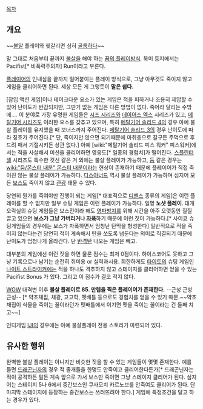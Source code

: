 [[목차]]

== 개요 ==

~~[[불알]] 플레이와 헷갈리면 심히 [[골룸]]하다~~

말 그대로 처음부터 끝까지 [[불살]]을 해야 하는 [[꿈의 플레이]]방식. 북미 등지에서는 Pacifist[* 비폭력주의자] Run이라고 부른다.

[[플레이어]]의 인내심을 끝까지 밀어붙이는 플레이 방식으로, 그냥 아무것도 죽이지 않고 게임을 클리어하면 된다. 세상 모든 게 그렇듯이 '''말은 쉽다.'''

[잠입 액션 게임]이나 테이크다운 요소가 있는 게임은 적을 피하거나 조용히 제압할 수 있어 난이도가 반감되지만, 그딴거 없는 게임은 다른 방법이 없다. 죽어라 달리는 수밖에….
이 분야로 가장 유명한 게임들은 [[시프 시리즈]]와 [[데이어스 엑스]] 시리즈가 있고, [[메탈기어 시리즈]]도 이러한 요소를 갖추고 있으며, 특히 [[메탈기어 솔리드 4]]의 경우 아예 불살 플레이를 유지했을 때 보너스까지 주어진다. [[메탈기어 솔리드 3]]의 경우 난이도에 따라 칭호가 주어진다.[* 단, 죽이지만 않으면 되기때문에 마취총으로 갈구든 주먹으로 후드려 패서 기절시키든 상관 없다.] 아예 [wiki:"메탈기어 솔리드 피스 워커" 피스워커]에서는 적을 사살해서 미션을 클리어하면 영웅도[* 일종의 경험치]가 떨어진다. [[스플린터 셀]] 시리즈도 특수한 컷신 같은 거 외에는 불살 플레이가 가능하고, [[둠]] 같은 경우는 [[wiki:"둠/몬스터 내분" 몬스터 내분]]이라는 현상이 존재하기 때문에 플레이어가 직접 죽이진 않는 불살 플레이가 가능하다. [[디스아너드]] 역시 불살 플레이가 가능하며 심지어 모든 [[보스]]도 죽이지 않고 [[관광]] 태울 수 있다. 

당연히 뭔가를 죽여야만 진행이 되는 게임[* 대표적으로 [[디펜스]] 종류의 게임]은 이런 플레이를 할 수 없지만 일부 슈팅 게임은 이런 플레이가 가능하다. 일명 '''노샷 플레이'''. 대개 오락실의 슈팅 게임들은 보스전이라 해도 [[영파]]방지를 위해 시간을 아주 오랫동안 질질 끌고 있으면 '''보스가 그냥 가버리거나 [[자폭]]'''하기 때문에 이런 짓이 가능하다.[* 사이쿄 슈팅게임들의 경우에는 보스가 자폭하면서 엄청난 탄막을 형성한다] 일반적으로 적을 죽이지 않는다는건 당연히 적이 계속해서 탄을 쏘도록 냅둔다는 의미로 직결되기 때문에 난이도가 엄청나게 올라간다. 단 [[반격탄]] 나오는 게임은 빼고.

대부분의 게임에선 이런 짓을 하면 물론 점수는 최저 0점이다. 하이스코어도 못하고 그냥 기록으로나 남기는 순전히 취미용 or 실력과시용. 희한하게도 [[타이토]]의 슈팅 게임인 [[나이트 스트라이커]]에는 적을 하나도 격추하지 않고 스테이지를 클리어하면 얻을 수 있는 Pacifist Bonus 가 있다. 그리고 이 점수가 결코 적지 않다.

[[WOW]] 대격변 이후 '''불살 플레이로 85. 만렙을 찍은 플레이어가 존재한다.''' --근성 근성 근성-- [* 약초채집, 채광, 고고학, 펫배틀 등으로도 경험치를 얻을 수 있기 때문.~~약초채집이 식물을 죽이는 꼴이라던가 펫배틀에서 이기면 펫을 죽이는 꼴이라는 건 둘째 치고~~]

인디게임 [[IJI]]의 경우에는 아예 불살플레이 전용 스토리가 마련되어 있다.

== 유사한 행위 ==
완벽한 불살 플레이는 아니지만 비슷한 짓을 할 수 있는 게임들이 몇몇 존재한다. 예를 들면 [[드래곤닌자]]의 경우 적 졸개들을 한명도 안죽이고 클리어한다든가[* 드래곤닌자는 적이 공격하든 말든 계속 앞으로 가서 보스만 죽이면 그냥 스테이지 클리어가 된다. 심지어는 스테이지 5나 6에서 중간보스인 쿠사모치 카르노브를 안죽여도 클리어가 된다. 단 마지막 스테이지에 등장하는 중간보스는 쓰러뜨려야 한다.] 게임에 특정조건을 달고 하는 경우가 있다.
